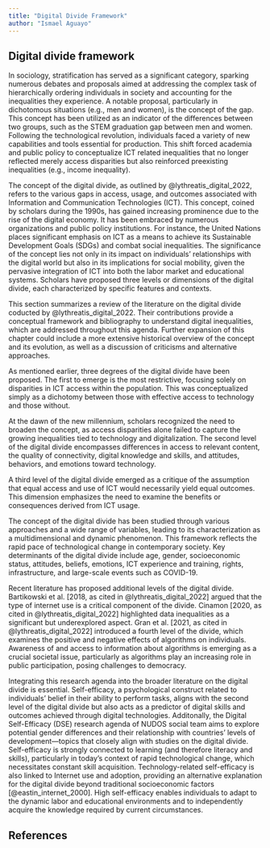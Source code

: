 ```yaml
---
title: "Digital Divide Framework"
author: "Ismael Aguayo"
---
```


## Digital divide framework

In sociology, stratification has served as a significant category, sparking numerous debates and proposals aimed at addressing the complex task of hierarchically ordering individuals in society and accounting for the inequalities they experience. A notable proposal, particularly in dichotomous situations (e.g., men and women), is the concept of the gap. This concept has been utilized as an indicator of the differences between two groups, such as the STEM graduation gap between men and women. Following the technological revolution, individuals faced a variety of new capabilities and tools essential for production. This shift forced academia and public policy to conceptualize ICT related inequalities that no longer reflected merely access disparities but also reinforced preexisting inequalities (e.g., income inequality).

The concept of the digital divide, as outlined by @lythreatis_digital_2022, refers to the various gaps in access, usage, and outcomes associated with Information and Communication Technologies (ICT). This concept, coined by scholars during the 1990s, has gained increasing prominence due to the rise of the digital economy. It has been embraced by numerous organizations and public policy institutions. For instance, the United Nations places significant emphasis on ICT as a means to achieve its Sustainable Development Goals (SDGs) and combat social inequalities. The significance of the concept lies not only in its impact on individuals' relationships with the digital world but also in its implications for social mobility, given the pervasive integration of ICT into both the labor market and educational systems. Scholars have proposed three levels or dimensions of the digital divide, each characterized by specific features and contexts.

This section summarizes a review of the literature on the digital divide coducted by @lythreatis_digital_2022. Their contributions provide a conceptual framework and bibliography to understand digital inequalities, which are addressed throughout this agenda. Further expansion of this chapter could include a more extensive historical overview of the concept and its evolution, as well as a discussion of criticisms and alternative approaches.

As mentioned earlier, three degrees of the digital divide have been proposed. The first to emerge is the most restrictive, focusing solely on disparities in ICT access within the population. This was conceptualized simply as a dichotomy between those with effective access to technology and those without.

At the dawn of the new millennium, scholars recognized the need to broaden the concept, as access disparities alone failed to capture the growing inequalities tied to technology and digitalization. The second level of the digital divide encompasses differences in access to relevant content, the quality of connectivity, digital knowledge and skills, and attitudes, behaviors, and emotions toward technology.

A third level of the digital divide emerged as a critique of the assumption that equal access and use of ICT would necessarily yield equal outcomes. This dimension emphasizes the need to examine the benefits or consequences derived from ICT usage.

The concept of the digital divide has been studied through various approaches and a wide range of variables, leading to its characterization as a multidimensional and dynamic phenomenon. This framework reflects the rapid pace of technological change in contemporary society. Key determinants of the digital divide include age, gender, socioeconomic status, attitudes, beliefs, emotions, ICT experience and training, rights, infrastructure, and large-scale events such as COVID-19.

Recent literature has proposed additional levels of the digital divide. Bartikowski et al. [2018, as cited in @lythreatis_digital_2022] argued that the type of internet use is a critical component of the divide. Cinamon [2020, as cited in @lythreatis_digital_2022] highlighted data inequalities as a significant but underexplored aspect. Gran et al. [2021, as cited in @lythreatis_digital_2022] introduced a fourth level of the divide, which examines the positive and negative effects of algorithms on individuals. Awareness of and access to information about algorithms is emerging as a crucial societal issue, particularly as algorithms play an increasing role in public participation, posing challenges to democracy.

Integrating this research agenda into the broader literature on the digital divide is essential. Self-efficacy, a psychological construct related to individuals’ belief in their ability to perform tasks, aligns with the second level of the digital divide but also acts as a predictor of digital skills and outcomes achieved through digital technologies. Additonally, the Digital Self-Efficacy (DSE) research agenda of NUDOS social team aims to explore potential gender differences and their relationship with countries' levels of development—topics that closely align with studies on the digital divide. Self-efficacy is strongly connected to learning (and therefore literacy and skills), particularly in today’s context of rapid technological change, which necessitates constant skill acquisition. Technology-related self-efficacy is also linked to Internet use and adoption, providing an alternative explanation for the digital divide beyond traditional socioeconomic factors [@eastin_internet_2000]. High self-efficacy enables individuals to adapt to the dynamic labor and educational environments and to independently acquire the knowledge required by current circumstances.

## References
